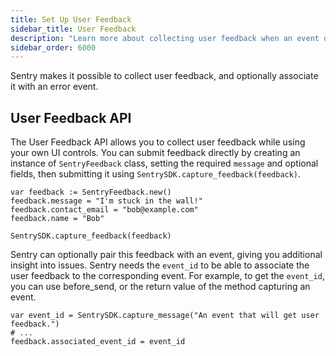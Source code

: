 ```yaml
---
title: Set Up User Feedback
sidebar_title: User Feedback
description: "Learn more about collecting user feedback when an event occurs. Sentry pairs the feedback with the original event, giving you additional insight into issues."
sidebar_order: 6000
---
```


Sentry makes it possible to collect user feedback, and optionally associate it with an error event.

## User Feedback API

The User Feedback API allows you to collect user feedback while using your own UI controls. You can submit feedback directly by creating an instance of `SentryFeedback` class, setting the required `message` and optional fields, then submitting it using `SentrySDK.capture_feedback(feedback)`.

```GDScript
var feedback := SentryFeedback.new()
feedback.message = "I'm stuck in the wall!"
feedback.contact_email = "bob@example.com"
feedback.name = "Bob"

SentrySDK.capture_feedback(feedback)
```

Sentry can optionally pair this feedback with an event, giving you additional insight into issues. Sentry needs the `event_id` to be able to associate the user feedback to the corresponding event. For example, to get the `event_id`, you can use <PlatformLink to="/configuration/options/#before_send">before_send</PlatformLink>, or the return value of the method capturing an event.

```GDScript
var event_id = SentrySDK.capture_message("An event that will get user feedback.")
# ...
feedback.associated_event_id = event_id
```
